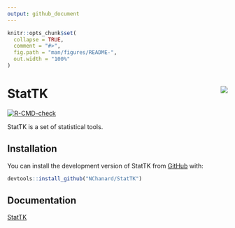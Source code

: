 ```yaml
---
output: github_document
---
```


<!-- README.md is generated from README.Rmd. Please edit that file -->

```r
knitr::opts_chunk$set(
  collapse = TRUE,
  comment = "#>",
  fig.path = "man/figures/README-",
  out.width = "100%"
)
```

# StatTK <a href='https://nchanard.github.io/StatTK/'><img src='man/figures/logo.png' align="right" /></a>

<!-- badges: start -->
[![R-CMD-check](https://github.com/NChanard/StatTK/actions/workflows/R-CMD-check.yaml/badge.svg)](https://github.com/NChanard/StatTK/actions/workflows/R-CMD-check.yaml)
<!-- badges: end -->

StatTK is a set of statistical tools.

## Installation

You can install the development version of StatTK from [GitHub](https://github.com/) with:

``` r
devtools::install_github("NChanard/StatTK")
```
## Documentation  

[StatTK](https://nchanard.github.io/StatTK/)
